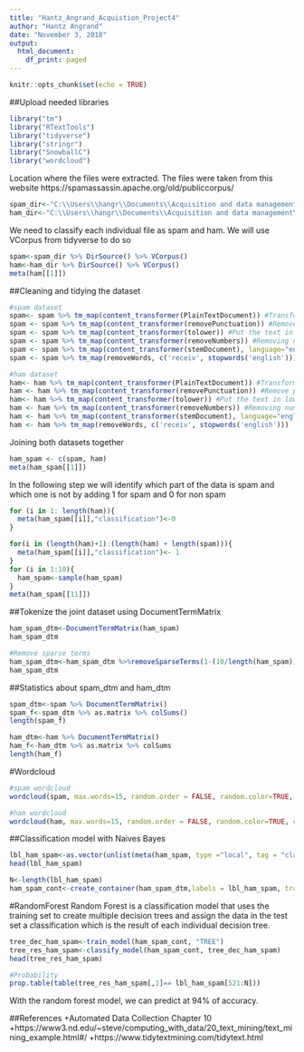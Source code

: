 ---
title: "Hantz_Angrand_Acquistion_Project4"
author: "Hantz Angrand"
date: "November 3, 2018"
output:
  html_document:
    df_print: paged
---

```{r setup, include=FALSE}
knitr::opts_chunk$set(echo = TRUE)
```
##Upload needed libraries
```{r}
library("tm")
library("RTextTools")
library("tidyverse")
library("stringr")
library("SnowballC")
library("wordcloud")
```
Location where the files were extracted.  The files were taken from this website https://spamassassin.apache.org/old/publiccorpus/

```{r}
spam_dir<-"C:\\Users\\hangr\\Documents\\Acquisition and data management\\spam"
ham_dir<-"C:\\Users\\hangr\\Documents\\Acquisition and data management\\hard_ham"
```

We need to classify each individual file as spam and ham.  We will use VCorpus from tidyverse to do so
```{r}
spam<-spam_dir %>% DirSource() %>% VCorpus()
ham<-ham_dir %>% DirSource() %>% VCorpus()
meta(ham[[1]])
```

##Cleaning and tidying the dataset
```{r}
#spam dataset
spam<- spam %>% tm_map(content_transformer(PlainTextDocument)) #Transform spam to plain text
spam <- spam %>% tm_map(content_transformer(removePunctuation)) #Remove period from the text
spam <- spam %>% tm_map(content_transformer(tolower)) #Put the text in lower case
spam <- spam %>% tm_map(content_transformer(removeNumbers)) #Removing numbers if any
spam <- spam %>% tm_map(content_transformer(stemDocument), language="english")
spam <- spam %>% tm_map(removeWords, c('receiv', stopwords('english'))) #Remove list of words

```

```{r}
#ham dataset
ham<- ham %>% tm_map(content_transformer(PlainTextDocument)) #Transform spam to plain text
ham <- ham %>% tm_map(content_transformer(removePunctuation)) #Remove period from the text
ham<- ham %>% tm_map(content_transformer(tolower)) #Put the text in lower case
ham <- ham %>% tm_map(content_transformer(removeNumbers)) #Removing numbers if any
ham <- ham %>% tm_map(content_transformer(stemDocument), language="english")
ham <- ham %>% tm_map(removeWords, c('receiv', stopwords('english')))
```



Joining both datasets together
```{r}
ham_spam <- c(spam, ham)
meta(ham_spam[[1]])
```

In the following step we will identify which part of the data is spam and which one is not by adding 1 for spam and 0 for non spam
```{r}
for (i in 1: length(ham)){
  meta(ham_spam[[i]],"classification")<-0
}

for(i in (length(ham)+1):(length(ham) + length(spam))){
  meta(ham_spam[[i]],"classification")<- 1
}
for (i in 1:10){
  ham_spam<-sample(ham_spam)
}
meta(ham_spam[[11]])
```

##Tokenize the joint dataset using DocumentTermMatrix
```{r}
ham_spam_dtm<-DocumentTermMatrix(ham_spam)
ham_spam_dtm
```

```{r}
#Remove sparse terms
ham_spam_dtm<-ham_spam_dtm %>%removeSparseTerms(1-(10/length(ham_spam)))
ham_spam_dtm
```
##Statistics about spam_dtm and ham_dtm
```{r}
spam_dtm<-spam %>% DocumentTermMatrix()
spam_f<-spam_dtm %>% as.matrix %>% colSums()
length(spam_f)
```

```{r}
ham_dtm<-ham %>% DocumentTermMatrix()
ham_f<-ham_dtm %>% as.matrix %>% colSums
length(ham_f)
```
#Wordcloud
```{r}
#spam wordcloud
wordcloud(spam, max.words=15, random.order = FALSE, random.color=TRUE, colors = palette())
```


```{r}
#ham wordcloud
wordcloud(ham, max.words=15, random.order = FALSE, random.color=TRUE, colors=palette())
```

##Classification model with Naives Bayes
```{r}
lbl_ham_spam<-as.vector(unlist(meta(ham_spam, type ="local", tag = "classification")))
head(lbl_ham_spam)
```
```{r}
N<-length(lbl_ham_spam)
ham_spam_cont<-create_container(ham_spam_dtm,labels = lbl_ham_spam, trainSize = 1:520, testSize = 521:N, virgin = TRUE)
```

#RandomForest
Random Forest is a classification model that uses the training set to create multiple decision trees and assign the data in the test set a classification which is the result of each individual decision tree.
```{r}
tree_dec_ham_spam<-train_model(ham_spam_cont, "TREE")
tree_res_ham_spam<-classify_model(ham_spam_cont, tree_dec_ham_spam)
head(tree_res_ham_spam)
```

```{r}
#Probability
prop.table(table(tree_res_ham_spam[,1]== lbl_ham_spam[521:N]))
```

With the random forest model, we can predict at 94% of accuracy.

##References
+Automated Data Collection Chapter 10
+https://www3.nd.edu/~steve/computing_with_data/20_text_mining/text_mining_example.html#/
+https://www.tidytextmining.com/tidytext.html

